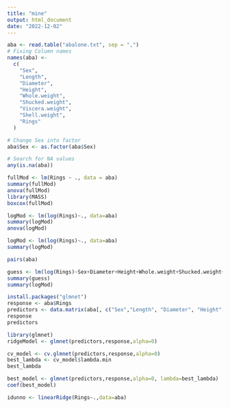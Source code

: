 ```yaml
---
title: "mine"
output: html_document
date: "2022-12-02"
---
```


```r
aba <- read.table("abalone.txt", sep = ",")
# Fixing Column names 
names(aba) <-
  c(
    "Sex",
    "Length",
    "Diameter",
    "Height",
    "Whole.weight",
    "Shucked.weight",
    "Viscera.weight",
    "Shell.weight",
    "Rings"
  )

# Change Sex into factor 
aba$Sex <- as.factor(aba$Sex)

# Search for NA values
any(is.na(aba))
```

```r
fullMod <- lm(Rings ~ ., data = aba)
summary(fullMod)
anova(fullMod)
library(MASS)
boxcox(fullMod)

logMod <- lm(log(Rings)~., data=aba)
summary(logMod)
anova(logMod)

logMod <- lm(log(Rings)~., data=aba)
summary(logMod)

pairs(aba)

guess <- lm(log(Rings)~Sex+Diameter+Height+Whole.weight+Shucked.weight+Shell.weight, data=aba)
summary(guess)
summary(logMod)

install.packages("glmnet")
response <- aba$Rings
predictors <- data.matrix(aba[, c("Sex","Length", "Diameter", "Height", "Whole.weight", "Shucked.weight","Viscera.weight","Shell.weight")])
response
predictors

library(glmnet)
ridgeModel <- glmnet(predictors,response,alpha=0)

cv_model <- cv.glmnet(predictors,response,alpha=0)
best_lambda <- cv_model$lambda.min
best_lambda

best_model <- glmnet(predictors,response,alpha=0, lambda=best_lambda)
coef(best_model)

idunno <- linearRidge(Rings~.,data=aba)
```
